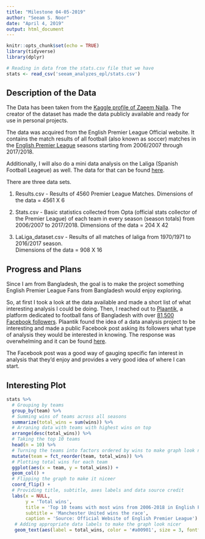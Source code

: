 ```yaml
---
title: "Milestone 04-05-2019"
author: "Seeam S. Noor"
date: "April 4, 2019"
output: html_document
---
```


```r
knitr::opts_chunk$set(echo = TRUE)
library(tidyverse)
library(dplyr)

# Reading in data from the stats.csv file that we have
stats <- read_csv('seeam_analyzes_epl/stats.csv')
```

## Description of the Data
  
The Data has been taken from the [Kaggle profile of Zaeem Nalla](https://www.kaggle.com/zaeemnalla/premier-league#stats.csv). The creator of the dataset has made the data publicly available and ready for use in personal projects.  

The data was acquired from the English Premier League Official website. It contains the match results of all football (also known as soccer) matches in the [English Premier League](https://www.premierleague.com/) seasons starting from 2006/2007 through 2017/2018.  
  
Additionally, I will also do a mini data analysis on the Laliga (Spanish Football Leageue) as well. 
The data for that can be found [here](https://www.kaggle.com/spn007/la-liga-dataset#_=_). 

There are three data sets.

1. Results.csv - Results of 4560 Premier League Matches. Dimensions of the data = 4561 X 6

2. Stats.csv - Basic statistics collected from Opta (official stats collector of the Premier League) of each team in every season (season totals) from 2006/2007 to 2017/2018.
Dimensions of the data = 204 X 42  
  
3. LaLiga_dataset.csv - Results of all matches of laliga from 1970/1971 to 2016/2017 season.  
Dimensions of the data = 908 X 16

## Progress and Plans

Since I am from Bangladesh, the goal is to make the project something English Premier League Fans from Bangladesh would enjoy exploring.

So, at first I took a look at the data available and made a short list of what interesting analysis I could be doing. Then, I reached out to [Plaantik](http://plaantik.com/), a platform dedicated to football fans of Bangladesh with over [81,500 Facebook followers](https://www.facebook.com/plaantik/). Plaantik found the idea of a data analysis project to be interesting and made a public Facebook post asking its followers what type of analysis they would be interested in knowing. The response was overwhelming and it can be found [here](https://www.facebook.com/plaantik/posts/2370059273026323).

The Facebook post was a good way of gauging specific fan interest in analysis that they'd enjoy and provides a very good idea of where I can start.

## Interesting Plot
  

```r

stats %>%
  # Grouping by teams
  group_by(team) %>%
  # Summing wins of teams across all seasons
  summarize(total_wins = sum(wins)) %>%
  # Arraning data with teams with highest wins on top
  arrange(desc(total_wins)) %>%
  # Taking the top 10 teams
  head(n = 10) %>%
  # Turning the teams into factors ordered by wins to make graph look nicer
  mutate(team = fct_reorder(team, total_wins)) %>%
  # Plotting total wins for each team
  ggplot(aes(x = team, y = total_wins)) +
  geom_col() + 
  # Flipping the graph to make it niceer
  coord_flip() + 
  # Providing title, subtitle, axes labels and data source credit
  labs(x = NULL,
       y = 'Total wins',
       title = 'Top 10 teams with most wins from 2006-2018 in English Premier League',
       subtitle = 'Manchester United wins the race',
       caption = 'Source: Official Website of English Premier League') +
   # Adding appropriate data labels to make the graph look nicer
   geom_text(aes(label = total_wins, color = '#a00901', size = 3, fontface = 'bold', hjust = 1.1), show.legend = FALSE)
```

